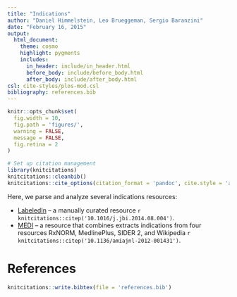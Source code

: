 ```yaml
---
title: "Indications"
author: "Daniel Himmelstein, Leo Brueggeman, Sergio Baranzini"
date: "February 16, 2015"
output:
  html_document:
    theme: cosmo
    highlight: pygments
    includes:
      in_header: include/in_header.html
      before_body: include/before_body.html
      after_body: include/after_body.html
csl: cite-styles/plos-mod.csl
bibliography: references.bib
---
```


```r
knitr::opts_chunk$set(
  fig.width = 10,
  fig.path = 'figures/',
  warning = FALSE,
  message = FALSE,
  fig.retina = 2
)
```

```r
# Set up citation management
library(knitcitations)
knitcitations::cleanbib()
knitcitations::cite_options(citation_format = 'pandoc', cite.style = 'authoryear', hyperlink = 'to.bib', super = TRUE)
```

Here, we parse and analyze several indications resources:

+ [LabeledIn](labeledin) -- a manually curated resource `r knitcitations::citep('10.1016/j.jbi.2014.08.004')`.
+ [MEDI](medi) -- a resource that combines extracts indications from four resources RxNORM, MedlinePlus, SIDER 2, and Wikipedia `r knitcitations::citep('10.1136/amiajnl-2012-001431')`.

# References
```r
knitcitations::write.bibtex(file = 'references.bib')
```
